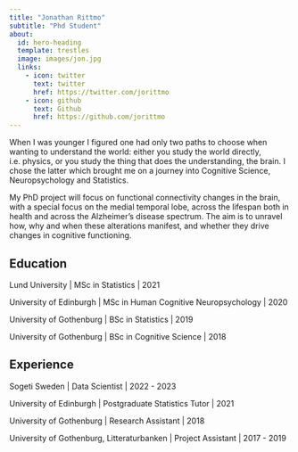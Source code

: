 ```yaml
---
title: "Jonathan Rittmo"
subtitle: "Phd Student"
about:
  id: hero-heading
  template: trestles
  image: images/jon.jpg
  links:
    - icon: twitter
      text: twitter
      href: https://twitter.com/jorittmo
    - icon: github
      text: Github
      href: https://github.com/jorittmo
---
```


:::{#hero-heading}

When I was younger I figured one had only two paths to choose when wanting to understand the world: either you study the world directly, i.e. physics, or you study the thing that does the understanding, the brain. I chose the latter which brought me on a journey into Cognitive Science, Neuropsychology and Statistics.

My PhD project will focus on functional connectivity changes in the brain, with a special focus on the medial temporal lobe, across the lifespan both in health and across the Alzheimer's disease spectrum. The aim is to unravel how, why and when these alterations manifest, and whether they drive changes in cognitive functioning.

## Education

Lund University | MSc in Statistics | 2021

University of Edinburgh | MSc in Human Cognitive Neuropsychology | 2020

University of Gothenburg | BSc in Statistics | 2019

University of Gothenburg | BSc in Cognitive Science | 2018

## Experience

Sogeti Sweden | Data Scientist | 2022 - 2023

University of Edinburgh | Postgraduate Statistics Tutor | 2021

University of Gothenburg | Research Assistant | 2018

University of Gothenburg, Litteraturbanken | Project Assistant | 2017 - 2019

:::

